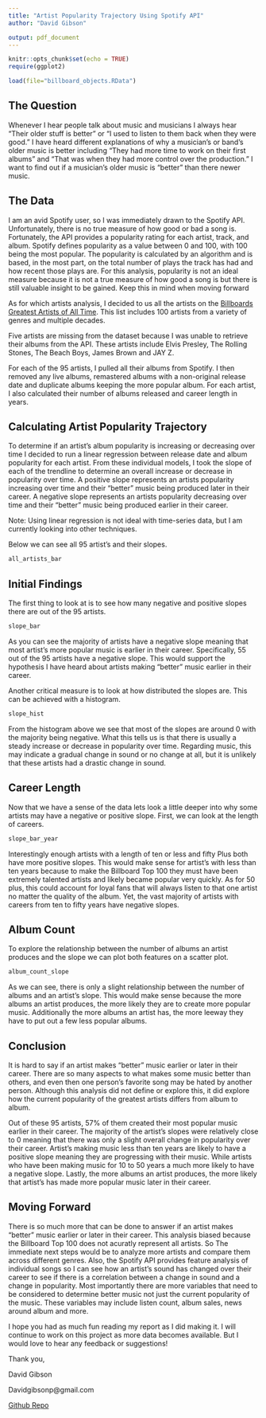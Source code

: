 ```yaml
---
title: "Artist Popularity Trajectory Using Spotify API"
author: "David Gibson"

output: pdf_document
---
```

```r
knitr::opts_chunk$set(echo = TRUE)
require(ggplot2)

load(file="billboard_objects.RData")
```

## The Question

Whenever I hear people talk about music and musicians I always hear "Their older stuff is better" or "I used to listen to them back when they were good." I have heard different explanations of why a musician's or band's older music is better including "They had more time to work on their first albums" and "That was when they had more control over the production." I want to find out if a musician's older music is "better" than there newer music.

## The Data

I am an avid Spotify user, so I was immediately drawn to the Spotify API. Unfortunately, there is no true measure of how good or bad a song is. Fortunately, the API provides a popularity rating for each artist, track, and album. Spotify defines popularity as a value between 0 and 100, with 100 being the most popular. The popularity is calculated by an algorithm and is based, in the most part, on the total number of plays the track has had and how recent those plays are. For this analysis, popularity is not an ideal measure because it is not a true measure of how good a song is but there is still valuable insight to be gained. Keep this in mind when moving forward

As for which artists analysis, I decided to us all the artists on the [Billboards Greatest Artists of All Time](http://www.billboard.com/charts/greatest-hot-100-artists). This list includes 100 artists from a variety of genres and multiple decades.

Five artists are missing from the dataset because I was unable to retrieve their albums from the API. These artists include Elvis Presley, The Rolling Stones, The Beach Boys, James Brown and JAY Z.

For each of the 95 artists, I pulled all their albums from Spotify. I then removed any live albums, remastered albums with a non-original release date and duplicate albums keeping the more popular album. For each artist, I also calculated their number of albums released and career length in years.

## Calculating Artist Popularity Trajectory

To determine if an artist's album popularity is increasing or decreasing over time I decided to run a linear regression between release date and album popularity for each artist. From these individual models, I took the slope of each of the trendline to determine an overall increase or decrease in popularity over time. A positive slope represents an artists popularity increasing over time and their "better" music being produced later in their career. A negative slope represents an artists popularity decreasing over time and their "better" music being produced earlier in their career.

Note: Using linear regression is not ideal with time-series data, but I am currently looking into other techniques.

Below we can see all 95 artist's and their slopes.

```r
all_artists_bar
```

\newpage

## Initial Findings

The first thing to look at is to see how many negative and positive slopes there are out of the 95 artists.

```r
slope_bar
```

As you can see the majority of artists have a negative slope meaning that most artist's more popular music is earlier in their career. Specifically, 55 out of the 95 artists have a negative slope. This would support the hypothesis I have heard about artists making "better" music earlier in their career.

Another critical measure is to look at how distributed the slopes are. This can be achieved with a histogram.

```r
slope_hist
```

From the histogram above we see that most of the slopes are around 0 with the majority being negative. What this tells us is that there is usually a steady increase or decrease in popularity over time. Regarding music, this may indicate a gradual change in sound or no change at all, but it is unlikely that these artists had a drastic change in sound.

\newpage

## Career Length

Now that we have a sense of the data lets look a little deeper into why some artists may have a negative or positive slope. First, we can look at the length of careers.

```r
slope_bar_year
```

Interestingly enough artists with a length of ten or less and fifty Plus both have more positive slopes. This would make sense for artist's with less than ten years because to make the Billboard Top 100 they must have been extremely talented artists and likely became popular very quickly. As for 50 plus, this could account for loyal fans that will always listen to that one artist no matter the quality of the album. Yet, the vast majority of artists with careers from ten to fifty years have negative slopes.

## Album Count

To explore the relationship between the number of albums an artist produces and the slope we can plot both features on a scatter plot.

```r
album_count_slope
```

As we can see, there is only a slight relationship between the number of albums and an artist's slope. This would make sense because the more albums an artist produces, the more likely they are to create more popular music. Additionally the more albums an artist has, the more leeway they have to put out a few less popular albums.

\newpage

## Conclusion
It is hard to say if an artist makes "better" music earlier or later in their career. There are so many aspects to what makes some music better than others, and even then one person's favorite song may be hated by another person. Although this analysis did not define or explore this, it did explore how the current popularity of the greatest artists differs from album to album.

Out of these 95 artists, 57% of them created their most popular music earlier in their career. The majority of the artist's slopes were relatively close to 0 meaning that there was only a slight overall change in popularity over their career. Artist's making music less than ten years are likely to have a positive slope meaning they are progressing with their music. While artists who have been making music for 10 to 50 years a much more likely to have a negative slope. Lastly, the more albums an artist produces, the more likely that artist's has made more popular music later in their career.

## Moving Forward
There is so much more that can be done to answer if an artist makes "better" music earlier or later in their career. This analysis biased because the Billboard Top 100 does not acuratly represent all artists. So The immediate next steps would be to analyze more artists and compare them across different genres. Also, the Spotify API provides feature analysis of individual songs so I can see how an artist's sound has changed over their career to see if there is a correlation between a change in sound and a change in popularity. Most importantly there are more variables that need to be considered to determine better music not just the current popularity of the music. These variables may include listen count, album sales, news around album and more.

I hope you had as much fun reading my report as I did making it. I will continue to work on this project as more data becomes available. But I would love to hear any feedback or suggestions!



Thank you,

David Gibson

Davidgibsonp@gmail.com

[Github Repo](https://github.com/davidgibsonp/spotify_artist_trajectory)
